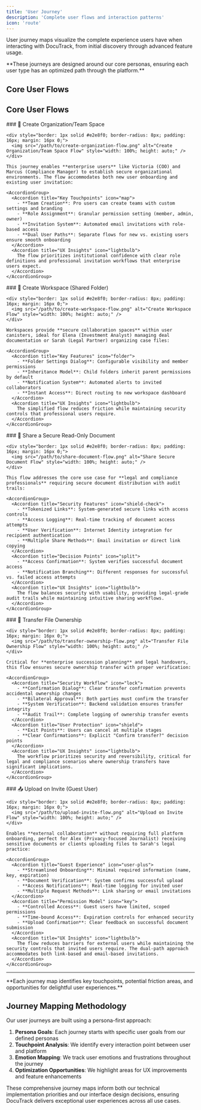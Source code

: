 ```yaml
---
title: 'User Journey'
description: 'Complete user flows and interaction patterns'
icon: 'route'
---
```



User journey maps visualize the complete experience users have when interacting with DocuTrack, from initial discovery through advanced feature usage.

<Info>
  **These journeys are designed around our core personas, ensuring each user type has an optimized path through the platform.**
</Info>

## Core User Flows

## Core User Flows

<Tabs>
  <Tab title="Organization Setup">
    ### 🏢 Create Organization/Team Space

    <div style="border: 1px solid #e2e8f0; border-radius: 8px; padding: 16px; margin: 16px 0;">
      <img src="/path/to/create-organization-flow.png" alt="Create Organization/Team Space Flow" style="width: 100%; height: auto;" />
    </div>

    This journey enables **enterprise users** like Victoria (COO) and Marcus (Compliance Manager) to establish secure organizational environments. The flow accommodates both new user onboarding and existing user invitation:

    <AccordionGroup>
      <Accordion title="Key Touchpoints" icon="map">
        - **Team Creation**: Pro users can create teams with custom settings and branding
        - **Role Assignment**: Granular permission setting (member, admin, owner)
        - **Invitation System**: Automated email invitations with role-based access
        - **Dual User Paths**: Separate flows for new vs. existing users ensure smooth onboarding
      </Accordion>
      <Accordion title="UX Insights" icon="lightbulb">
        The flow prioritizes institutional confidence with clear role definitions and professional invitation workflows that enterprise users expect.
      </Accordion>
    </AccordionGroup>
  </Tab>
  
  <Tab title="Workspace Creation">
    ### 📁 Create Workspace (Shared Folder)

    <div style="border: 1px solid #e2e8f0; border-radius: 8px; padding: 16px; margin: 16px 0;">
      <img src="/path/to/create-workspace-flow.png" alt="Create Workspace Flow" style="width: 100%; height: auto;" />
    </div>

    Workspaces provide **secure collaboration spaces** within user canisters, ideal for Elena (Investment Analyst) managing deal documentation or Sarah (Legal Partner) organizing case files:

    <AccordionGroup>
      <Accordion title="Key Features" icon="folder">
        - **Folder Settings Dialog**: Configurable visibility and member permissions
        - **Inheritance Model**: Child folders inherit parent permissions by default
        - **Notification System**: Automated alerts to invited collaborators
        - **Instant Access**: Direct routing to new workspace dashboard
      </Accordion>
      <Accordion title="UX Insights" icon="lightbulb">
        The simplified flow reduces friction while maintaining security controls that professional users require.
      </Accordion>
    </AccordionGroup>
  </Tab>
  
  <Tab title="Document Sharing">
    ### 🔗 Share a Secure Read-Only Document

    <div style="border: 1px solid #e2e8f0; border-radius: 8px; padding: 16px; margin: 16px 0;">
      <img src="/path/to/share-document-flow.png" alt="Share Secure Document Flow" style="width: 100%; height: auto;" />
    </div>

    This flow addresses the core use case for **legal and compliance professionals** requiring secure document distribution with audit trails:

    <AccordionGroup>
      <Accordion title="Security Features" icon="shield-check">
        - **Tokenized Links**: System-generated secure links with access controls
        - **Access Logging**: Real-time tracking of document access attempts
        - **User Verification**: Internet Identity integration for recipient authentication
        - **Multiple Share Methods**: Email invitation or direct link copying
      </Accordion>
      <Accordion title="Decision Points" icon="split">
        - **Access Confirmation**: System verifies successful document access
        - **Notification Branching**: Different responses for successful vs. failed access attempts
      </Accordion>
      <Accordion title="UX Insights" icon="lightbulb">
        The flow balances security with usability, providing legal-grade audit trails while maintaining intuitive sharing workflows.
      </Accordion>
    </AccordionGroup>
  </Tab>
  
  <Tab title="Ownership Transfer">
    ### 🔄 Transfer File Ownership

    <div style="border: 1px solid #e2e8f0; border-radius: 8px; padding: 16px; margin: 16px 0;">
      <img src="/path/to/transfer-ownership-flow.png" alt="Transfer File Ownership Flow" style="width: 100%; height: auto;" />
    </div>

    Critical for **enterprise succession planning** and legal handovers, this flow ensures secure ownership transfer with proper verification:

    <AccordionGroup>
      <Accordion title="Security Workflow" icon="lock">
        - **Confirmation Dialog**: Clear transfer confirmation prevents accidental ownership changes
        - **Bilateral Approval**: Both parties must confirm the transfer
        - **System Verification**: Backend validation ensures transfer integrity
        - **Audit Trail**: Complete logging of ownership transfer events
      </Accordion>
      <Accordion title="User Protection" icon="shield">
        - **Exit Points**: Users can cancel at multiple stages
        - **Clear Confirmations**: Explicit "Confirm transfer?" decision points
      </Accordion>
      <Accordion title="UX Insights" icon="lightbulb">
        The workflow prioritizes security and reversibility, critical for legal and compliance scenarios where ownership transfers have significant implications.
      </Accordion>
    </AccordionGroup>
  </Tab>
  
  <Tab title="Guest Upload">
    ### 📤 Upload on Invite (Guest User)

    <div style="border: 1px solid #e2e8f0; border-radius: 8px; padding: 16px; margin: 16px 0;">
      <img src="/path/to/upload-invite-flow.png" alt="Upload on Invite Flow" style="width: 100%; height: auto;" />
    </div>

    Enables **external collaboration** without requiring full platform onboarding, perfect for Alex (Privacy-focused Journalist) receiving sensitive documents or clients uploading files to Sarah's legal practice:

    <AccordionGroup>
      <Accordion title="Guest Experience" icon="user-plus">
        - **Streamlined Onboarding**: Minimal required information (name, key, expiration)
        - **Document Verification**: System confirms successful upload
        - **Access Notifications**: Real-time logging for invited user
        - **Multiple Request Methods**: Link sharing or email invitations
      </Accordion>
      <Accordion title="Permission Model" icon="key">
        - **Controlled Access**: Guest users have limited, scoped permissions
        - **Time-bound Access**: Expiration controls for enhanced security
        - **Upload Confirmation**: Clear feedback on successful document submission
      </Accordion>
      <Accordion title="UX Insights" icon="lightbulb">
        The flow reduces barriers for external users while maintaining the security controls that invited users require. The dual-path approach accommodates both link-based and email-based invitations.
      </Accordion>
    </AccordionGroup>
  </Tab>
</Tabs>

---

<Tip>
  **Each journey map identifies key touchpoints, potential friction areas, and opportunities for delightful user experiences.**
</Tip>

## Journey Mapping Methodology

Our user journeys are built using a persona-first approach:

1. **Persona Goals**: Each journey starts with specific user goals from our defined personas
2. **Touchpoint Analysis**: We identify every interaction point between user and platform
3. **Emotion Mapping**: We track user emotions and frustrations throughout the journey
4. **Optimization Opportunities**: We highlight areas for UX improvements and feature enhancements

These comprehensive journey maps inform both our technical implementation priorities and our interface design decisions, ensuring DocuTrack delivers exceptional user experiences across all use cases.
